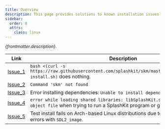 ```yaml
---
title: Overview
description: This page provides solutions to known installation issues encountered by Linux users while installing or using SplashKit. If you are facing any problems with SplashKit, refer to the links below for possible solutions
sidebar:
  order: 0
  attrs:
    class: linux
---
```


*{frontmatter.description}.*

| Link                                         | Description                                                                                                                     |
| -------------------------------------------- | ------------------------------------------------------------------------------------------------------------------------------- |
| [Issue_1](/troubleshoot/linux/issue-1-bash-curl-not-working) | `bash <(curl -s https://raw.githubusercontent.com/splashkit/skm/master/installscripts/skm-install.sh)` does nothing. |
| [Issue_2](/troubleshoot/linux/issue-2-skm-not-found) | `Command 'skm' not found` |
| [Issue_3](/troubleshoot/linux/issue-3-error-installing-dependencies) | Error installing dependencies: `Unable to install dependencies` |
| [Issue_4](/troubleshoot/linux/issue-4-splashkit-library-not-found) | `error while loading shared libraries: libSplashKit.so: cannot open shared object file` when trying to run a SplashKit program or global install. |
| [Issue_5](/troubleshoot/linux/issue-5-test-install-fails-on-arch-linux) | Test install fails on Arch-based Linux distributions due to `libjxl` dependency errors with `SDL2_image`. |
